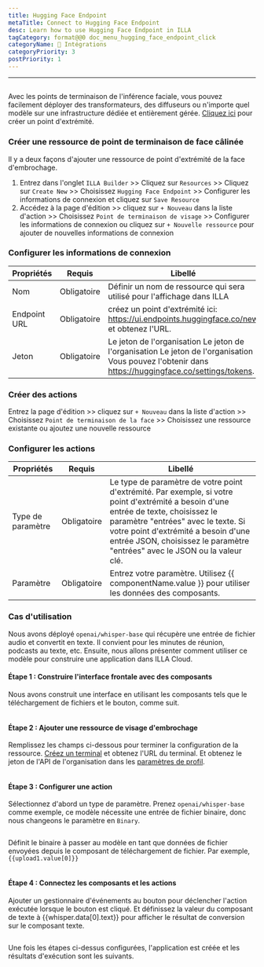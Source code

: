 ```yaml
---
title: Hugging Face Endpoint
metaTitle: Connect to Hugging Face Endpoint
desc: Learn how to use Hugging Face Endpoint in ILLA
tagCategory: format@@0 doc_menu_hugging_face_endpoint_click
categoryName: 🔨 Intégrations
categoryPriority: 3
postPriority: 1
---
```


* * *

## <h2 hidden>Hugging Face Endpoint</h2>

Avec les points de terminaison de l'inférence faciale, vous pouvez facilement déployer des transformateurs, des diffuseurs ou n'importe quel modèle sur une infrastructure dédiée et entièrement gérée. [Cliquez ici](https://ui.endpoints.huggingface.co/new) pour créer un point d'extrémité. 

### Créer une ressource de point de terminaison de face câlinée

Il y a deux façons d'ajouter une ressource de point d'extrémité de la face d'embrochage. 

1.  Entrez dans l'onglet `ILLA Builder` >> Cliquez sur `Resources` >> Cliquez sur `Create New` >> Choisissez `Hugging Face Endpoint` >> Configurer les informations de connexion et cliquez sur `Save Resource`
2.  Accédez à la page d'édition >> cliquez sur `+ Nouveau` dans la liste d'action >> Choisissez `Point de terminaison de visage` >> Configurer les informations de connexion ou cliquez sur `+ Nouvelle ressource` pour ajouter de nouvelles informations de connexion

### Configurer les informations de connexion

| Propriétés   | Requis      | Libellé                                                                                                                                              |
| ------------ | ----------- | ---------------------------------------------------------------------------------------------------------------------------------------------------- |
| Nom          | Obligatoire | Définir un nom de ressource qui sera utilisé pour l'affichage dans ILLA                                                                              |
| Endpoint URL | Obligatoire | créez un point d'extrémité ici: https://ui.endpoints.huggingface.co/new et obtenez l'URL.                                                            |
| Jeton        | Obligatoire | Le jeton de l'organisation Le jeton de l'organisation Le jeton de l'organisation Vous pouvez l'obtenir dans https://huggingface.co/settings/tokens.  |

### Créer des actions

Entrez la page d'édition >> cliquez sur `+ Nouveau` dans la liste d'action >> Choisissez `Point de terminaison de la face` >> Choisissez une ressource existante ou ajoutez une nouvelle ressource

### Configurer les actions

| Propriétés        | Requis      | Libellé                                                                                                                                                                                                                                                                                           |
| ----------------- | ----------- | ------------------------------------------------------------------------------------------------------------------------------------------------------------------------------------------------------------------------------------------------------------------------------------------------- |
| Type de paramètre | Obligatoire | Le type de paramètre de votre point d'extrémité. Par exemple, si votre point d'extrémité a besoin d'une entrée de texte, choisissez le paramètre "entrées" avec le texte. Si votre point d'extrémité a besoin d'une entrée JSON, choisissez le paramètre "entrées" avec le JSON ou la valeur clé. |
| Paramètre         | Obligatoire | Entrez votre paramètre. Utilisez {{ componentName.value }} pour utiliser les données des composants.                                                                                                                                                                                              |

### Cas d'utilisation

Nous avons déployé `openai/whisper-base` qui récupère une entrée de fichier audio et convertit en texte. Il convient pour les minutes de réunion, podcasts au texte, etc. Ensuite, nous allons présenter comment utiliser ce modèle pour construire une application dans ILLA Cloud.

#### Étape 1 : Construire l'interface frontale avec des composants

Nous avons construit une interface en utilisant les composants tels que le téléchargement de fichiers et le bouton, comme suit.

<img src='https://cdn.illacloud.com/official-website/img/docs/connect/hf1.png' alt="" />

#### Étape 2 : Ajouter une ressource de visage d'embrochage

Remplissez les champs ci-dessous pour terminer la configuration de la ressource. [Créez un terminal](https://ui.endpoints.huggingface.co/new) et obtenez l'URL du terminal. Et obtenez le jeton de l'API de l'organisation dans les [paramètres de profil](https://huggingface.co/settings/tokens). 

<img src='https://cdn.illacloud.com/official-website/img/docs/connect/hf2.png' alt="" />

#### Étape 3 : Configurer une action

Sélectionnez d'abord un type de paramètre. Prenez `openai/whisper-base` comme exemple, ce modèle nécessite une entrée de fichier binaire, donc nous changeons le paramètre en `Binary`.

<img src='https://cdn.illacloud.com/official-website/img/docs/connect/hf3.png' alt="" />

Définit le binaire à passer au modèle en tant que données de fichier envoyées depuis le composant de téléchargement de fichier. Par exemple, `{{upload1.value[0]}}`

<img src='https://cdn.illacloud.com/official-website/img/docs/connect/hf4.png' alt="" />

#### Étape 4 : Connectez les composants et les actions

Ajouter un gestionnaire d'événements au bouton pour déclencher l'action exécutée lorsque le bouton est cliqué. Et définissez la valeur du composant de texte à {{whisper.data[0].text}} pour afficher le résultat de conversion sur le composant texte. 

<img src='https://cdn.illacloud.com/official-website/img/docs/connect/hf5.png' alt="" />

Une fois les étapes ci-dessus configurées, l'application est créée et les résultats d'exécution sont les suivants.

<img src='https://cdn.illacloud.com/official-website/img/docs/connect/hf6.gif' alt="" />

